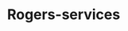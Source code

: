 ---
slug: rogersservices
link: /projects/rogersservices/
category: 'projects'
title: Rogers-services
publicData: Sep 11th 2020
pagesCount: 1
pages: 
    - page:
        - image: ../../assets/images/projects/project-130-rogersservices/rogersservices-0.png
        - title: Главная
sortIdx: 130
---